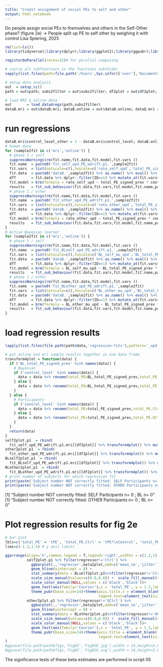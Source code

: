 ```yaml
---
title: "Credit assignment of social PEs to self and other"
output: html_notebook
---
```


Do people assign social PEs to themselves and others in the Self-Other phase? (figure 2e)
-> People split up PE to self other by weighing it with control
Lisa Spiering, 2025

```r
rm(list=ls()) 
library(tidyverse);library(dplyr);library(ggplot2);library(ggpubr);library(rstan);library(brms);library(shinystan);library(rmcorr);library(zoo);library(foreach);library(doParallel); 

registerDoParallel(cores=15)# for parallel computing 

# source all subfunctions in the functions subfolder
sapply(list.files(path=file.path('/Users',Sys.info()['user'],'Documents/GitHub/cause-controllability/analysis/_functions'), pattern='.R', full.names = T),source) 

# setup data analysis
out  = setup_cc()
path = out$path; subs2filter = out$subs2filter; df2plot = out$df2plot; beta2plot = out$beta2plot; my.priors = out$my.priors; cols = out$cols;

# load MRI & online data
out       = load_data4regs(path,subs2filter) 
dataB.mri = out$dataB.mri; dataB.online = out$dataB.online; dataQ.mri = out$dataQ.mri; dataQ.online = out$dataQ.online
```


# run regressions
```r
dataB.mri$control_level_other = 1 - dataB.mri$control_level; dataB.online$control_level_other = 1 - dataB.online$control_level
# human data
for (sample2fit in c('mri','online')) {
  # phase 1 / self
  suppressWarnings(rm(fit.name,fit.data,fit.model,fit.vars ))
  fit.name  = paste0('fit_self_upd_PE_wdrift.p1.',sample2fit)
  fit.vars  = list(notscale=c(),toscale=c('rate_self_upd','total_PE_signed_prev','control_level','phase_trial'))
  fit.data  = paste0('dataB.',sample2fit) %>% as.name() %>% eval() %>% dplyr::filter(phase==1,phase_trial>1,active_1after==0) %>% select(ID,game_number,phase,all_of(fit.vars$toscale),all_of(fit.vars$notscale))
  dfT       = fit.data %>% dplyr::filter(ID==1) %>% mutate_at(fit.vars$toscale,scale)  
  fit.model = brm(formula = rate_self_upd ~ total_PE_signed_prev * control_level + phase_trial , data=dfT,family='normal',chains=4,control=list(adapt_delta=0.9),refresh=0,prior=my.priors)  
  results   = fit_sub_behaviour(fit.data,fit.vars,fit.model,fit.name,path,my.priors); assign(fit.name, results)
  # phase 1 / other
  suppressWarnings(rm(fit.name,fit.data,fit.model,fit.vars ))
  fit.name  = paste0('fit_other_upd_PE_wdrift.p1.',sample2fit)
  fit.vars  = list(notscale=c(),toscale=c('rate_other_upd','total_PE_signed_prev','control_level_other','phase_trial'))
  fit.data  = paste0('dataB.',sample2fit) %>% as.name() %>% eval() %>% dplyr::filter(phase==1,phase_trial>1,active_1after==0) %>% select(ID,game_number,phase,all_of(fit.vars$toscale),all_of(fit.vars$notscale))
  dfT       = fit.data %>% dplyr::filter(ID==1) %>% mutate_at(fit.vars$toscale,scale)  
  fit.model = brm(formula = rate_other_upd ~ total_PE_signed_prev * control_level_other + phase_trial, data=dfT,family='normal',chains=4,control=list(adapt_delta=0.9),refresh=0,prior=my.priors)  
  results   = fit_sub_behaviour(fit.data,fit.vars,fit.model,fit.name,path,my.priors); assign(fit.name, results)
}
# Active Bayesian learner
for (sample2fit in c('mri','online')) {
  # phase 1 / self
  suppressWarnings(rm(fit.name,fit.data,fit.model,fit.vars ))
  fit.name  = paste0('fit_BLself_upd_PE_wdrift.p1.',sample2fit)
  fit.vars  = list(notscale=c(),toscale=c('BL_self_mu_upd','BL_total_PE_signed_prev','control_level','phase_trial'))
  fit.data  = paste0('dataB.',sample2fit) %>% as.name() %>% eval() %>% dplyr::filter(phase==1,phase_trial>1,active_1after==0) %>% select(ID,game_number,phase,all_of(fit.vars$toscale),all_of(fit.vars$notscale))
  dfT       = fit.data %>% dplyr::filter(ID==1) %>% mutate_at(fit.vars$toscale,scale)  
  fit.model = brm(formula = BL_self_mu_upd ~ BL_total_PE_signed_prev * control_level + phase_trial , data=dfT,family='normal',chains=4,control=list(adapt_delta=0.9),refresh=0,prior=my.priors)  
  results   = fit_sub_behaviour(fit.data,fit.vars,fit.model,fit.name,path,my.priors); assign(fit.name, results)
  # phase 1 / other
  suppressWarnings(rm(fit.name,fit.data,fit.model,fit.vars ))
  fit.name  = paste0('fit_BLother_upd_PE_wdrift.p1.',sample2fit)
  fit.vars  = list(notscale=c(),toscale=c('BL_other_mu_upd','BL_total_PE_signed_prev','control_level_other','phase_trial'))
  fit.data  = paste0('dataB.',sample2fit) %>% as.name() %>% eval() %>% dplyr::filter(phase==1,phase_trial>1,active_1after==0) %>% select(ID,game_number,phase,all_of(fit.vars$toscale),all_of(fit.vars$notscale))
  dfT       = fit.data %>% dplyr::filter(ID==1) %>% mutate_at(fit.vars$toscale,scale)  
  fit.model = brm(formula = BL_other_mu_upd ~ BL_total_PE_signed_prev * control_level_other + phase_trial, data=dfT,family='normal',chains=4,control=list(adapt_delta=0.9),refresh=0,prior=my.priors)  
  results   = fit_sub_behaviour(fit.data,fit.vars,fit.model,fit.name,path,my.priors); assign(fit.name, results)
}
```

# load regression results
```r
lapply(list.files(file.path(path$data,'regression-fits'),pattern='_upd_PE_wdrift.p1',full.names = T),load,.GlobalEnv)

# put online and mri sample results together in one data frame
transform4plot = function(data) {
  if ('BL_total_PE_signed_prev' %in% names(data)) {
    # Bayesian
    if ('control_level' %in% names(data)) {
      data = data %>% rename(total_PE=BL_total_PE_signed_prev,total_PE.Ctrl=`BL_total_PE_signed_prev:control_level`,Ctrl=control_level) %>% pivot_longer(cols=c('total_PE','total_PE.Ctrl','Ctrl'),values_to=beta2plot,names_to = 'regressor')
    } else {
      data = data %>% rename(total_PE=BL_total_PE_signed_prev,total_PE.OCtrl=`BL_total_PE_signed_prev:control_level_other`,OCtrl=control_level_other) %>% pivot_longer(cols=c('total_PE','total_PE.OCtrl','OCtrl'),values_to=beta2plot,names_to = 'regressor')
    } 
  } else {
    # Participants
    if ('control_level' %in% names(data)) {
      data = data %>% rename(total_PE=total_PE_signed_prev,total_PE.Ctrl=`total_PE_signed_prev:control_level`,Ctrl=control_level) %>% pivot_longer(cols=c('total_PE','total_PE.Ctrl','Ctrl'),values_to=beta2plot,names_to = 'regressor')
    } else {
      data = data %>% rename(total_PE=total_PE_signed_prev,total_PE.OCtrl=`total_PE_signed_prev:control_level_other`,OCtrl=control_level_other) %>% pivot_longer(cols=c('total_PE','total_PE.OCtrl','OCtrl'),values_to=beta2plot,names_to = 'regressor')
    }
  }
  return(data)
}
self2plot.p1  = rbind(
  fit_self_upd_PE_wdrift.p1.mri[[df2plot]] %>% transform4plot() %>% mutate(Sample='MRI'),    fit_self_upd_PE_wdrift.p1.online[[df2plot]] %>% transform4plot() %>% mutate(Sample='Online'))
other2plot.p1  = rbind(
  fit_other_upd_PE_wdrift.p1.mri[[df2plot]] %>% transform4plot() %>% mutate(Sample='MRI'),   fit_other_upd_PE_wdrift.p1.online[[df2plot]] %>% transform4plot() %>% mutate(Sample='Online'))
BLself2plot.p1  = rbind(
  fit_BLself_upd_PE_wdrift.p1.mri[[df2plot]] %>% transform4plot() %>% mutate(Sample='MRI'),  fit_BLself_upd_PE_wdrift.p1.online[[df2plot]] %>% transform4plot() %>% mutate(Sample='Online'))
BLother2plot.p1  = rbind(
  fit_BLother_upd_PE_wdrift.p1.mri[[df2plot]] %>% transform4plot() %>% mutate(Sample='MRI'), fit_BLother_upd_PE_wdrift.p1.online[[df2plot]] %>% transform4plot() %>% mutate(Sample='Online'))
# print number of subjects for which regression fit
print(paste('Subject number NOT correctly fitted: SELF Participants n=',length(which(self2plot.p1$fitted.ok.flag==0)), ';  BL n=',length(which(BLself2plot.p1$fitted.ok.flag==0))))
print(paste('Subject number NOT correctly fitted: OTHER Participants n=',length(which(other2plot.p1$fitted.ok.flag==0)), ';  BL n=',length(which(BLother2plot.p1$fitted.ok.flag==0))))
```
[1] "Subject number NOT correctly fitted: SELF Participants n= 0 ;  BL n= 0"
[1] "Subject number NOT correctly fitted: OTHER Participants n= 0 ;  BL n= 0"

# Plot regression results for fig 2e
```r
# bar plot
lbls=c('total_PE' = 'tPE', 'total_PE.Ctrl' = 'tPE*\nControl', 'total_PE.OCtrl' = 'tPE*\n(1-Control)') # x tick labels
lims=c(-1.2,1.5) # y axis limits

ggarrange(align='h',common.legend = T,legend='right',widths = c(1.2,1),
          self2plot.p1 %>% filter(regressor!='Ctrl') %>%
            ggbarplot(.,'regressor',beta2plot,add=c('mean_se','jitter'),title='Self',fill='Sample',ylim=lims,position = position_dodge(0.75),add.params=list(size='Sample',alpha=0.1,show.legend=F),ylab='Effect on\nrating update') + 
            geom_hline(yintercept = 0) + 
            stat_summary(data = BLself2plot.p1%>%filter(regressor!='Ctrl'),aes(x=regressor,y=beta_estimate,color=Sample), fun="mean", geom="point",size=1,pch=21,stroke=0.7,position= position_dodge(1.1),show.legend = F) +
            scale_size_manual(values=c(0.8,0.8)) +  scale_fill_manual(values=c(cols$Self,cols$SelfL)) + scale_x_discrete(labels=lbls) +
            scale_color_manual(NULL,values = c('black','black'))+
            geom_text(aes(family='Courier'),x = 'total_PE', y = 1.3,label='***',size=5) + geom_text(aes(family='Courier'),x = 'total_PE.Ctrl', y = 1.3,label='***',size=5) + geom_text(aes(fontface='italic'),x = 'Ctrl', y = 1.3,label='n.s.',size=4) +
            theme_pubr(base_size=14)+theme(axis.title.x = element_blank(),plot.title = element_text(hjust = 0.5,size=14),axis.text.x = element_text(size=13),
                                           legend.text=element_text(size=14),legend.box.margin=margin(-10,0,-10,-10),legend.background=element_rect(fill='transparent')),
          other2plot.p1 %>% filter(regressor!='OCtrl') %>%
            ggbarplot(.,'regressor',beta2plot,add=c('mean_se','jitter'),title='Other',fill='Sample',ylim=lims,position = position_dodge(0.75),add.params=list(size='Sample',alpha=0.1,show.legend=F),ylab='Effect on\nrating update') + 
            geom_hline(yintercept = 0) + 
            stat_summary(data = BLother2plot.p1%>%filter(regressor!='OCtrl'),aes(x=regressor,y=beta_estimate,color=Sample), fun="mean", geom="point",size=1,pch=21,stroke=0.7,position= position_dodge(1.1),show.legend = F) +
            scale_size_manual(values=c(0.8,0.8)) +  scale_fill_manual(values=c(cols$Other,cols$OtherL)) + scale_x_discrete(labels=lbls) +
            scale_color_manual(NULL,values = c('black','black'))+
            geom_text(aes(family='Courier'),x = 'total_PE', y = 1.3,label='***',size=5) + geom_text(aes(family='Courier'),x = 'total_PE.OCtrl', y = 1.3,label='***',size=5) + geom_text(aes(family='Courier'),x = 'OCtrl', y = 1.3,label='***',size=5) +
            theme_pubr(base_size=14)+theme(axis.title = element_blank(),plot.title = element_text(hjust = 0.5,size=14),axis.text.x = element_text(size=14),
                                           legend.text=element_text(size=14),legend.box.margin=margin(-10,0,-10,-10),legend.background=element_rect(fill='transparent'))#
)
#ggsave(file.path(path$figs,'Fig02','Fig02E.jpg'),width = 14,height=5.8,units = 'cm')
#ggsave(file.path(path$figs,'Fig02','Fig02E.svg'),width = 14,height=5.8,units = 'cm') 
```
The significance tests of these beta estimates are performed in script 05